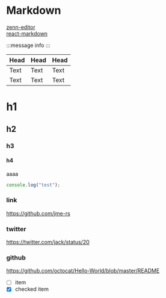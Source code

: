 # Markdown

[zenn-editor](https://github.com/zenn-dev/zenn-editor)  
[react-markdown](https://github.com/remarkjs/react-markdown)

:::message
info
:::

| Head | Head | Head |
| ---- | ---- | ---- |
| Text | Text | Text |
| Text | Text | Text |

# h1

## h2

### h3

#### h4

aaaa

```ts:test.ts
console.log("test");
```

### link

https://github.com/jme-rs

### twitter

https://twitter.com/jack/status/20

### github

https://github.com/octocat/Hello-World/blob/master/README

- [ ] item
- [x] checked item